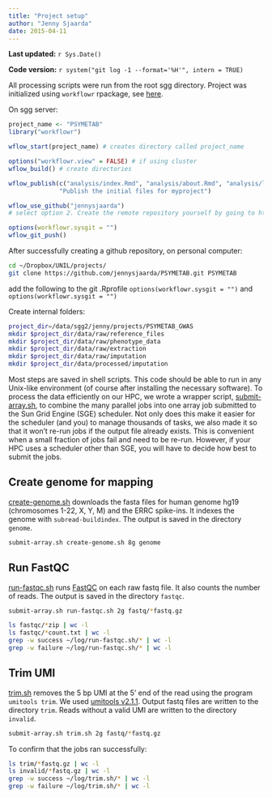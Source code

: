 ```yaml
---
title: "Project setup"
author: "Jenny Sjaarda"
date: 2015-04-11
---
```


**Last updated:** `r Sys.Date()`

**Code version:** `r system("git log -1 --format='%H'", intern = TRUE)`

All processing scripts were run from the root sgg directory. Project was initialized using `workflowr` rpackage, see [here](https://jdblischak.github.io/workflowr/articles/wflow-01-getting-started.html).

On sgg server:

```r
project_name <- "PSYMETAB"
library("workflowr")

wflow_start(project_name) # creates directory called project_name

options("workflowr.view" = FALSE) # if using cluster
wflow_build() # create directories

wflow_publish(c("analysis/index.Rmd", "analysis/about.Rmd", "analysis/license.Rmd"),
              "Publish the initial files for myproject")

wflow_use_github("jennysjaarda")
# select option 2. Create the remote repository yourself by going to https://github.com/new and entering the Repository name that matches the name of the directory of your workflowr project.

options(workflowr.sysgit = "")
wflow_git_push()

```

After successfully creating a github repository, on personal computer:

 ```bash
cd ~/Dropbox/UNIL/projects/
git clone https://github.com/jennysjaarda/PSYMETAB.git PSYMETAB
 ```

add the following to the git .Rprofile
`options(workflowr.sysgit = "")` and `options(workflowr.sysgit = "")`

Create internal folders:
```bash
project_dir=/data/sgg2/jenny/projects/PSYMETAB_GWAS
mkdir $project_dir/data/raw/reference_files
mkdir $project_dir/data/raw/phenotype_data
mkdir $project_dir/data/raw/extraction
mkdir $project_dir/data/raw/imputation
mkdir $project_dir/data/processed/imputation
```

Most steps are saved in shell scripts. This code should be able to run in any
Unix-like environment (of course after installing the necessary software). To
process the data efficiently on our HPC, we wrote a wrapper script,
[submit-array.sh][], to combine the many parallel jobs into one array job
submitted to the Sun Grid Engine (SGE) scheduler. Not only does this make it
easier for the scheduler (and you) to manage thousands of tasks, we also made it
so that it won't re-run jobs if the output file already exists. This is
convenient when a small fraction of jobs fail and need to be re-run. However, if
your HPC uses a scheduler other than SGE, you will have to decide how best to
submit the jobs.

[submit-array.sh]: https://github.com/jdblischak/singleCellSeq/blob/master/code/submit-array.sh

## Create genome for mapping

[create-genome.sh][] downloads the fasta files for human genome hg19 (chromosomes 1-22, X, Y, M) and the ERRC spike-ins.
It indexes the genome with `subread-buildindex`.
The output is saved in the directory `genome`.

```bash
submit-array.sh create-genome.sh 8g genome
```

[create-genome.sh]: https://github.com/jdblischak/singleCellSeq/blob/master/code/create-genome.sh

## Run FastQC

[run-fastqc.sh][] runs [FastQC][] on each raw fastq file.
It also counts the number of reads.
The output is saved in the directory `fastqc`.

```bash
submit-array.sh run-fastqc.sh 2g fastq/*fastq.gz
```

[run-fastqc.sh]: https://github.com/jdblischak/singleCellSeq/blob/master/code/run-fastqc.sh
[FastQC]: http://www.bioinformatics.babraham.ac.uk/projects/fastqc/

```bash
ls fastqc/*zip | wc -l
ls fastqc/*count.txt | wc -l
grep -w success ~/log/run-fastqc.sh/* | wc -l
grep -w failure ~/log/run-fastqc.sh/* | wc -l
```

## Trim UMI

[trim.sh][] removes the 5 bp UMI at the 5' end of the read using the program `umitools trim`.
We used [umitools v2.1.1][umitools]. Output fastq files are written to the directory `trim`.
Reads without a valid UMI are written to the directory `invalid`.

```bash
submit-array.sh trim.sh 2g fastq/*fastq.gz
```

[trim.sh]: https://github.com/jdblischak/singleCellSeq/blob/master/code/trim.sh
[umitools]: https://github.com/brwnj/umitools/releases/tag/v2.1.1

To confirm that the jobs ran successfully:

```bash
ls trim/*fastq.gz | wc -l
ls invalid/*fastq.gz | wc -l
grep -w success ~/log/trim.sh/* | wc -l
grep -w failure ~/log/trim.sh/* | wc -l
```
